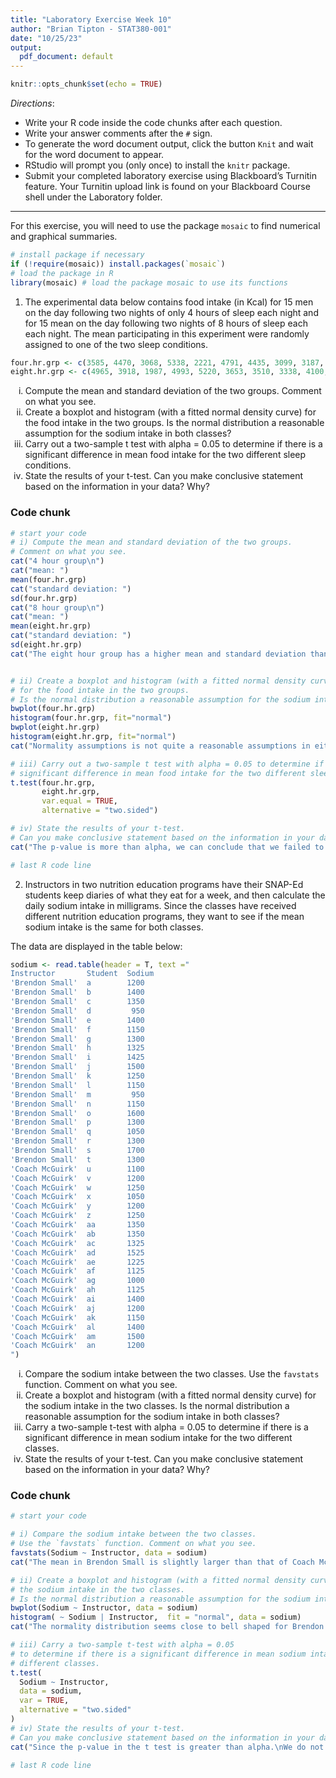 ```yaml
---
title: "Laboratory Exercise Week 10"
author: "Brian Tipton - STAT380-001"
date: "10/25/23"
output:
  pdf_document: default
---
```


```r
knitr::opts_chunk$set(echo = TRUE)
```

*Directions*:

-   Write your R code inside the code chunks after each question.
-   Write your answer comments after the `#` sign.
-   To generate the word document output, click the button `Knit` and wait for the word document to appear.
-   RStudio will prompt you (only once) to install the `knitr` package.
-   Submit your completed laboratory exercise using Blackboard's Turnitin feature. Your Turnitin upload link is found on your Blackboard Course shell under the Laboratory folder.

------------------------------------------------------------------------

For this exercise, you will need to use the package `mosaic` to find numerical and graphical summaries.

```r
# install package if necessary
if (!require(mosaic)) install.packages(`mosaic`)
# load the package in R
library(mosaic) # load the package mosaic to use its functions
```

1.  The experimental data below contains food intake (in Kcal) for 15 men on the day following two nights of only 4 hours of sleep each night and for 15 mean on the day following two nights of 8 hours of sleep each each night. The mean participating in this experiment were randomly assigned to one of the two sleep conditions.

```r
four.hr.grp <- c(3585, 4470, 3068, 5338, 2221, 4791, 4435, 3099, 3187, 3901, 3868, 3869, 4878, 3632, 4518)  
eight.hr.grp <- c(4965, 3918, 1987, 4993, 5220, 3653, 3510, 3338, 4100, 5792, 4547, 3319, 4304, 4057)
```

i)  Compute the mean and standard deviation of the two groups. Comment on what you see.\
ii) Create a boxplot and histogram (with a fitted normal density curve) for the food intake in the two groups. Is the normal distribution a reasonable assumption for the sodium intake in both classes?\
iii) Carry out a two-sample t test with alpha = 0.05 to determine if there is a significant difference in mean food intake for the two different sleep conditions.\
iv) State the results of your t-test. Can you make conclusive statement based on the information in your data? Why?

### Code chunk

```r
# start your code
# i) Compute the mean and standard deviation of the two groups.
# Comment on what you see.  
cat("4 hour group\n")
cat("mean: ")
mean(four.hr.grp)
cat("standard deviation: ")
sd(four.hr.grp)
cat("8 hour group\n")
cat("mean: ")
mean(eight.hr.grp)
cat("standard deviation: ")
sd(eight.hr.grp)
cat("The eight hour group has a higher mean and standard deviation than that of the four hour group.")


# ii) Create a boxplot and histogram (with a fitted normal density curve)
# for the food intake in the two groups.
# Is the normal distribution a reasonable assumption for the sodium intake in both classes?
bwplot(four.hr.grp)
histogram(four.hr.grp, fit="normal")
bwplot(eight.hr.grp)
histogram(eight.hr.grp, fit="normal")
cat("Normality assumptions is not quite a reasonable assumptions in either classes because,\nIn the four hour group it is right skewed with two peaks.\nIn the eight hour group it is more intensely right skewed as well.\nThey both are mostly concentrated in the central area only slightly resembling a bell curve.")

# iii) Carry out a two-sample t test with alpha = 0.05 to determine if there is a
# significant difference in mean food intake for the two different sleep conditions.
t.test(four.hr.grp,
       eight.hr.grp,
       var.equal = TRUE,
       alternative = "two.sided")

# iv) State the results of your t-test.
# Can you make conclusive statement based on the information in your data? Why?  
cat("The p-value is more than alpha, we can conclude that we failed to reject the the null hypothesis.\nHence we cannot draw any conclusion about the alternative.")

# last R code line
```

2.  Instructors in two nutrition education programs have their SNAP-Ed students keep diaries of what they eat for a week, and then calculate the daily sodium intake in milligrams. Since the classes have received different nutrition education programs, they want to see if the mean sodium intake is the same for both classes.

The data are displayed in the table below:

```r
sodium <- read.table(header = T, text ="
Instructor       Student  Sodium
'Brendon Small'  a        1200
'Brendon Small'  b        1400
'Brendon Small'  c        1350
'Brendon Small'  d         950
'Brendon Small'  e        1400
'Brendon Small'  f        1150
'Brendon Small'  g        1300
'Brendon Small'  h        1325
'Brendon Small'  i        1425
'Brendon Small'  j        1500
'Brendon Small'  k        1250
'Brendon Small'  l        1150
'Brendon Small'  m         950
'Brendon Small'  n        1150
'Brendon Small'  o        1600
'Brendon Small'  p        1300
'Brendon Small'  q        1050
'Brendon Small'  r        1300
'Brendon Small'  s        1700
'Brendon Small'  t        1300
'Coach McGuirk'  u        1100
'Coach McGuirk'  v        1200
'Coach McGuirk'  w        1250
'Coach McGuirk'  x        1050
'Coach McGuirk'  y        1200
'Coach McGuirk'  z        1250
'Coach McGuirk'  aa       1350
'Coach McGuirk'  ab       1350
'Coach McGuirk'  ac       1325
'Coach McGuirk'  ad       1525
'Coach McGuirk'  ae       1225
'Coach McGuirk'  af       1125
'Coach McGuirk'  ag       1000
'Coach McGuirk'  ah       1125
'Coach McGuirk'  ai       1400
'Coach McGuirk'  aj       1200
'Coach McGuirk'  ak       1150
'Coach McGuirk'  al       1400
'Coach McGuirk'  am       1500
'Coach McGuirk'  an       1200
")
```

i)  Compare the sodium intake between the two classes. Use the `favstats` function. Comment on what you see.\
ii) Create a boxplot and histogram (with a fitted normal density curve) for the sodium intake in the two classes. Is the normal distribution a reasonable assumption for the sodium intake in both classes?\
iii) Carry a two-sample t-test with alpha = 0.05 to determine if there is a significant difference in mean sodium intake for the two different classes.\
iv) State the results of your t-test. Can you make conclusive statement based on the information in your data? Why?

### Code chunk

```r
# start your code

# i) Compare the sodium intake between the two classes.
# Use the `favstats` function. Comment on what you see.
favstats(Sodium ~ Instructor, data = sodium)
cat("The mean in Brendon Small is slightly larger than that of Coach McGuirk.\nSimilarly the median is also larger for Brendon")

# ii) Create a boxplot and histogram (with a fitted normal density curve) for 
# the sodium intake in the two classes.
# Is the normal distribution a reasonable assumption for the sodium intake in both classes?
bwplot(Sodium ~ Instructor, data = sodium)
histogram( ~ Sodium | Instructor,  fit = "normal", data = sodium)
cat("The normality distribution seems close to bell shaped for Brendon Small's class,\nwhile in Coach McGuirk it seems to be bimodal.\nNormal Distribution seems reasonable at face value for Brendon Small but not Coach McGuirk")

# iii) Carry a two-sample t-test with alpha = 0.05
# to determine if there is a significant difference in mean sodium intake for the two
# different classes.  
t.test(
  Sodium ~ Instructor,
  data = sodium,
  var = TRUE,
  alternative = "two.sided"
)
# iv) State the results of your t-test.
# Can you make conclusive statement based on the information in your data? Why?  
cat("Since the p-value in the t test is greater than alpha.\nWe do not have anough evidence to reject the null hypothesis that there is a significant\ndifference in the mean sodium intake for the two different classes.")

# last R code line
```
